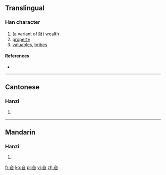==Translingual==

===Han character===
{{Han char|rn=11|rad=入|as=04|sn=6|four=|canj=人日 (OA)}}

# (a variant of [[財]]) wealth
# [[property]]
# [[valuables]], [[bribes]]

====References====
* {{Han ref|kx=0126.080|hdz=10117.030|uh=34B2|ud=13490}}

----

==Cantonese==

===Hanzi===
{{yue-hanzi|jyut=|y=choi4}}

# {{defn|lang=yue|sort=入04}}

----

==Mandarin==

===Hanzi===
{{cmn-hanzi|pin=[[cái]] ([[cai2]])|wg=ts'ai<sup>2</sup>}}

# {{defn|lang=cmn|sort=入04}}

[[fr:㒲]]
[[ko:㒲]]
[[pl:㒲]]
[[vi:㒲]]
[[zh:㒲]]